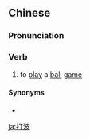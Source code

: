 ==Chinese==
{{zh-forms}}

===Pronunciation===
{{zh-pron
|c=daa2 bo1
|cat=v
}}

===Verb===
{{zh-verb}}

# {{lb|zh|Cantonese}} to [[play]] a [[ball]] [[game]]

====Synonyms====
* {{zh-l|打球}}

[[ja:打波]]